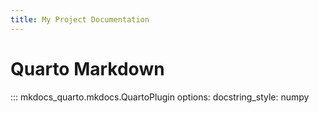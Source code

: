 ```yaml
---
title: My Project Documentation
---
```


# Quarto Markdown

::: mkdocs_quarto.mkdocs.QuartoPlugin
    options:
      docstring_style: numpy